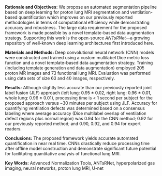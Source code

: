 

__Rationale and Objectives:__  We propose an automated segmentation pipeline
based on deep learning for proton lung MRI segmentation and ventilation-based 
quantification which improves on our previously reported methodologies in 
terms of computational efficiency while demonstrating accuracy and robustness.
The large data requirement for the proposed framework is made possible by a 
novel template-based data augmentation strategy.  Supporting this work is the 
open-source _ANTsRNet_---a growing repository of well-known deep learning 
architectures first introduced here.

__Materials and Methods:__ Deep convolutional neural network (CNN) models 
were constructed and trained using a custom multilabel Dice metric loss function 
and a novel template-based data augmentation strategy.  Training (including 
template generation and data augmentation) employed 205 proton MR images and 73 
functional lung MRI.  Evaluation was performed using data sets of size 63 
and 40 images, respectively.  

__Results:__ \textcolor{black}{Accuracy for CNN-based proton lung MRI segmentation (in terms
of Dice overlap) was left lung: 0.93 $\pm$ 0.03, right lung:  0.94 $\pm$ 0.02, and
whole lung: 0.94 $\pm$ 0.02.}  Although slightly less accurate than our previously
reported joint label fusion (JLF) approach (left lung: 0.95 $\pm$ 0.02, 
right lung: 0.96 $\pm$ 0.01, whole lung: 0.96 $\pm$ 0.01), processing time is 
$<$ 1 second per subject for the proposed approach versus ~30 minutes per subject
using JLF.  Accuracy for quantifying ventilation defects was determined based
on a consensus labeling where average accuracy (Dice multilabel overlap of ventilation defect
regions plus normal region) was 0.94 for the CNN method; 0.92 for our previously
reported method; and 0.90, 0.92, and 0.94 for expert readers.

__Conclusions:__ The proposed framework yields accurate automated quantification in 
near real time.  CNNs drastically reduce processing time after offline model construction 
and demonstrate significant future potential for facilitating quantitative analysis of 
functional lung MRI.  

__Key Words:__  Advanced Normalization Tools, ANTsRNet, hyperpolarized gas imaging, 
neural networks, proton lung MRI, U-net


\clearpage
